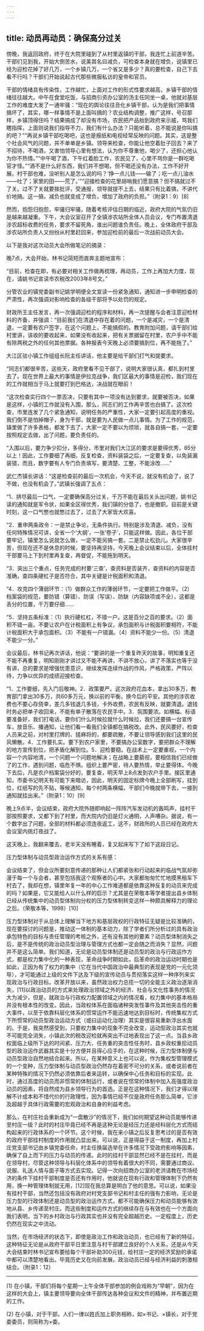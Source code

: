 ```yaml
---
---
---
```

title: 动员再动员：确保高分过关
---

傍晚，我返回政府，终于在大院里碰到了从村里返镇的干部，我连忙上前道辛苦。干部们见到我，开始大倒苦水，说美其名曰减负，可检查本身就在增负，说镇里已经为迎检花掉了好几万，一个乡镇几万，一个省又是多少？真的要检查，自己下去看不行吗？干部们开始说起古代那些微服私访的皇帝和官员。

干部的情绪具有传染性，工作越忙，上面对工作的形式性要求越高，乡镇干部的情绪往往越大。中午在食堂吃饭，与招商引资办公室的汤主任同坐一桌，他就对基层工作的难度大发了一通牢骚：“现在的舆论往往丑化乡镇干部，认为是我们把事情搞坏了，其实，哪一样事情不是上面叫搞的？农业结构调整，推广这样，号召那样，乡镇顶得住吗？结果搞成了却没有市场，农民把产品抬到政府来示威，骂我们瞎指挥，上面则说我们指导不力，我们有什么办法？只能听着，总不能说是你叫搞的吧？”“再说乡镇干部吃喝吧，这也是报纸和电视经常反映的问题。其实，这是整个社会风气的问题，并不单单是乡镇。领导来检查，你能让他空着肚子回去？来了不招待，不喝酒，又害怕领导心里有想法，认为你不尊重他，喝少了，还担心他认为你不热情。”“中午喝了酒，下午红着脸工作，农民见了，心里不骂你是一群吃喝官才怪。”“酒不是什么好东西，我们并不想喝，但不喝还没有办法，工作不好开展。村干部也难，没听别人是怎么说的吗？‘挣一点儿钱——输了；吃一点儿油水——吐了；家里的田——荒了。’”“迎接检查的花里胡哨我们愿意搞？但不搞就过不了关。过不了关就要挨批评，受通报，领导就提不上去，结果只有比着搞，不讲代价地搞。这一搞，减负也就变成了增负，增加了政府的负担。”（附录1：9）[8]

然而，抱怨归抱怨，牢骚归牢骚，随着考核评估日期的临近，政府大院的气氛仍旧是越来越凝重。下午，大会议室召开了全镇涉农站所全体人员会议，专门布置清退涉农超标收费的任务，要求不留死角，谁出问题谁负责任。晚上，全体政府干部及涉农站所负责人又纷纷从村里赶回来，参加迎检前的最后一次战前动员大会。

以下是我对这次动员大会所做笔记的摘录：

晚7点，大会开始，林书记简短而直奔主题地宣布：

“目前，检查在即，有必要对相关工作做再梳理，再动员，工作上再加大力度，现在，请姚书记宣读市农税改2003年8号文。”

分管农业的镇党委副书记姚学明便全文宣读一份紧急通知，通知进一步申明检查的严肃性，再次强调对影响检查的各级干部将予以处罚的规定。

财政所王主任发言，再一次强调迎检的程序和材料，再一次提醒与会者注意迎检材料的齐备，并强调：“目前我们在清退中存在着的问题，一个是减灾，一个是清退，一定要有农户签字，在这个问题上，不能搞假的。教育附加问题，请干部们给村里讲，该收的要收起来，如果没有收起来，把有关票据留在村里，农户手中不能有除两税之外的任何其他票据。各种报表今天晚上必须要搞到位，再不能拖了。”

大江区驻小镇工作组组长阮主任讲话，他主要是给干部们打气和提要求。

“同志们都很辛苦，这些天，政府里看不见干部了，说明大家很认真，都扎到村里去了。现在世界上最大的事情是伊拉克战争，我们区最大的事情是迎检，我们现在的工作就相当于马上就要打到巴格达，决战就在眼前！

“这次检查实行四个一票否决，只要有其中一项没有达到要求，就要被否决，如果是这样，小镇的工作就没有入围，那么，同志们的工作再辛苦也白搞了。这次检查，市里连发了几个紧急通知，说明任务的严重性，大家一定要引起高度的重视。我们倒不是怕掉帽子，身为干部，就是要为人民做一点儿事情。为了工作的规范，镇里做了许多表格，都发下去了，大家一定不要以为烦琐，就各自搞一套，一定要按照规定去做，出了问题，要负责任的。

“入围以后，要力争少扣分，多得分，市里对我们大江区的要求是要得优秀，85分以上！因此，工作要细了再细，反复检查，资料装袋之后，一定要复查，以免装漏装错，而且，数字要有人专门负责填写，要清楚、工整，不能涂改……”

武仁杰镇长讲话：“这是检查前的最后一次机会，今天不说，就没有机会了，说了不做，也没有机会了。”武镇长强调了五点：

“1．拼尽最后一口气，一定要确保高分过关，千万不能在最后关头出问题，姚书记读的通知就是军令状，如果全区得优秀，我们镇的分低了，也是撤职。目前是关键时刻，这一口气憋也就憋过去了，过去了大家皆大欢喜。

“2．重申两条政令：一是禁止争论，无条件执行。特别是涉及清退、减负，没有任何特殊情况可讲，全省一个‘大纲’，一张‘卷子’，只能这样做。因此，各位干部要牢记，镇里怎么说就怎么做，一定不能另搞一套。二是禁止松劲儿。大家很辛苦，但现在还不是休息的时候，要坚持再坚持，今天晚上会议结束以后，全体挂村干部要马上下到村里再复查，再督促，不能拖到明天。

“3．突出三个重点，任务完成的村要‘三查’，查资料是否装齐，查资料的内容是否准确，查四条硬杠子是否符合，其中关键是计税面积和清退。

“4．攻克四个薄弱环节：（1）做群众工作的薄弱环节，一定要把工作做平。（2）档案袋的规范，要防错（算错）、防误（写误）、防缺（内容缺项或不全），这都是丢分的位置，千万要仔细……

“5．坚持五条标准：（1）执行硬杠杠，不错一户。这是百分之百的要求。（2）面积不错一亩。不要让农户在计税面积上有争议，承包面积与计税面积要相符，不能计税面积大于承包面积。（3）不能有一户错漏。（4）资料不能少一份。（5）清退不能少一分。”

会议最后，林书记再次讲话，他说：“要讲的是一个重复昨天的故事，明知重复还不能不再重复，明知刚刚才讲过又不能不再讲，不讲不放心，讲了不落实也等于没有讲，总的要求是增强忧患意识，继续发挥连续作战的作风，严格政策，严阵以待，力争以优异的成绩迎接检查。

“1．工作要细，先入门后敬神。2．政策要严。这次政府花血本，拿出30多万，教育部门拿出30多万，共60多万元，换以前的平衡，换今后的平安。其他的涉农收费也不要心存侥幸，差几多钱退几多钱，卡外收费，农民有反映，就要清退。退钱时务必把单子收回来，不能有单子散落在农民手中。3．氛围要浓。如横幅、标语要准备好，我们打电话，要你们什么时候拉就什么时候拉，我们还要搞一台宣传车，放音乐、播通知，让他们看一看我们全镇都在搞税改。此外，民风要好，检查人员来之前，对村里打牌的、搓麻将的，都要疏散，不要让领导感到我们这里的民风懒散。4．工作要扎实。要下到农户家里，不要搞办公室数字，要把群众不理解的地方宣传到位，把矛盾化解到位。5．迎检要稳。在战术上一定要重视，一个内容一个内容地清，一个问题一个问题地解决；在战略上要藐视，要相信我们已经做了的工作，遇到问题，临危不惧。组织上要严密，待人要热情，举止要得体。今晚下去后，凡是农户档案袋分好的，要复查，明天早上8点发到农户手里。接区里通知，市委书记明天有可能下来暗访，因此，明天的固定标牌今晚上全部刷写，挂到位，红纸写的先不贴，等候通知，每个村两条横幅，干部们今晚就带下去，一接到通知就挂出来。”（附录1：10）[9]

晚上9点半，会议结束，政府大院外随即响起一阵阵汽车发动机的轰鸣声，挂村干部按照要求，又都下到了村里，而大院内仍旧是灯火通明，人声嘈杂。据说，有一个数字出了问题，全部的材料都必须连夜返工，这不，财政所的人员已经在政府大会议室内挑灯夜战了。

这天晚上，我翻来覆去，老半天没有睡着，复又起床写下了如下这段日记。

压力型体制与动员型政治运作方式的关系有感：

会议结束了，但会议所要刻意传递的那种让人们都紧张和行动起来的临战气氛却弥漫于每一个与会者，甚至包括我这个观察者的心中。大家都匆匆忙忙地摸黑租车下村去了，我却在想，镇里年复一年的中心工作难道都是依靠这种反复的动员来完成的吗？如果是，它又能给人以什么样的启示？尤其是在荣敬本等学者提出县乡体制已经从传统集中的动员型体制向分权的压力型体制转变这样一种颇具解释力的理论之后。（荣敬本等，1998）[10]

压力型体制对于从总体上理解当下地方和基层政权的行政特征无疑是比较准确的，现在要探讨的问题是，推动这一体制的基本动力，除了学者们所分析过的具有政治承包特色的目标与责任管理的考核之外，还有没有其他的要素？动员型体制消失之后，是不是传统的政治动员型治理与管理方式也都一定会随之而消失？显然，问题并不是这么简单。我们知道，无论是动员型体制还是动员型的政治与行政运作方式，都是权力集中化的一种表现，革命战争时期如此，后革命的政治运动时期也是如此，正因为有了权力的集中（它在当代中国政治中最典型的表现是党的一元化领导），才可能通过上级的文件下达及下级的宣传动员与贯彻落实这样一种序列来实现政治与行政目标。改革开放以来，虽然政治权力总揽一切的全能主义政治逐渐消失，[11]以政治动员的方式来处理政治领域之外的经济、社会与文化性事务的情况大为减少，但是，就政治与行政权力配置领域之内的情况看，权力集中的基本格局并没有根本性的改变。因此，当政权体系在面临诸种突发性事件及其他突击性的重大事件，以至于依靠科层化体系的惯常运作不能迅速地达到目标时，传统集权方式下所惯常的动员型政治运动方式（或曰运动化治理）其实是很容易重新浮出水面的。于是，我突然感受到，只要权力集中的现象不完全改变，运动型政治其实也就不可能完全消失，小镇此次的税改迎检就再突出不过地表现出了这一点。当县乡政权面临上级所下达的时间紧、压力大、任务重的突击性任务时，县乡政权重拾动员型的政治运作武器其实是十分方便并且得心应手的，在这种时候，压力型体制便与动员型政治自然地结合起来。所以，在某种意义上也可以说，作为集权型管理模式的一个变种，压力型体制与动员型政治仍然存在着密不可分的关系，或者说前者在某种特殊的情况下仍然必须依靠后者来运转，以确保中心任务和目标的实现。此时，通过高度的动员而非惯常的体制运行，或者说在惯常的体制中加入高强度政治动员的因素，将自然成为县乡领导行为的首选。正是在这种情况下，我们才得以理解不计成本和不惜代价的行政理性，因为事情已经不仅是政府任务那么简单，它涉及超越于具体行政需要的宏观政治和自身的利益考虑。

那么，在村庄社会重新成为“一盘散沙”的情况下，我们如何期望这种动员能够传递至村庄一级？此时的村庄毕竟已经不再是这种无论是经压力还是经科层化方式而结构起来的行政体系的一个环节。这个时候，我在来小镇之后反复思考过的是否有效的政府干部挂村制度的作用就凸显出来。可以说，正是得益于这一制度，再加上村庄党支部书记由乡镇党委任命，村主任换届选举在许多情况下受政府影响等因素，确保了自上而下的压力与动员的传递。此时的挂村干部显然已经不是在挂村，而是在领导村，尽管这种领导与科层化体系中的领导有着很大的不同，需要通过商议、说服、礼送人情与面子等方式去实现。记得一次向招商办公室的老洪请教在市场经济的条件下挂村干部制度是否还有作用时，他就说在现有行政和管理体制下仍然有用，换一种管理体制就无用，[12]现在我总算是明白了他的意思。可以说，如果没有挂村干部，当然还包括没有政府对村党支部书记和村主任的强有力影响，无论是压力型的行政体制还是动员型的政治运作方式，都不可能确保压力和动员能够有效地从县、乡传递至村庄。而这些制度和运作方式的继续存在与有效也在一个方面向我们表明，当下的乡村政治与行政其实也并没有完全超越历史。一定程度上，历史仍然在现实之中流动。

当然，在市场经济的状态下，即使是政治工作和政治动员，也已经有了新的特征，这种特征无论是从政府干部平日里注意与村干部建立良好的个人关系，还是从今天大会结束时林书记宣布要给每个干部补助300元钱，给村庄一定的经济奖励的承诺中都可以清楚地看出。毕竟历史又在向前发展。政治动员已经与经济利益的刺激相结合。（附录1：12）





* * *



(1) 在小镇，干部们将每个星期一上午全体干部参加的例会戏称为“早朝”，因为在这样的大会上，镇主要领导要向全体干部传达各种会议和文件的精神，并布置近期的工作。

(2) 在小镇，对于干部，人们一律以姓氏加上职务相称，如×书记、×镇长，对于党委委员，则简称为×委。